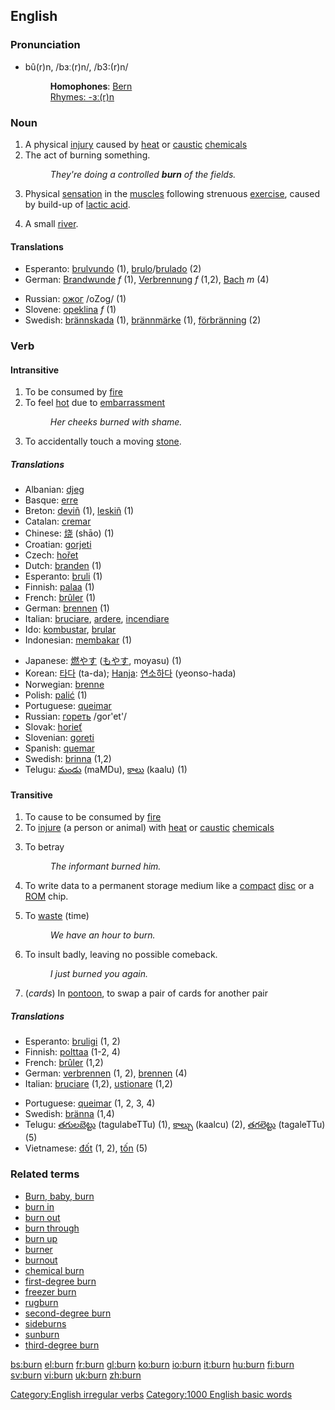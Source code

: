 ==English==

===Pronunciation===
*bû(r)n, /bɜː(r)n/, /b3:(r)n/
*:'''Homophones''': [[Bern]]
*:[[Rhymes:English:-ɜː(r)n|Rhymes: -ɜː(r)n]]

===Noun===
{{en-noun|burn|burns}}

# A physical [[injury]] caused by [[heat]] or [[caustic]] [[chemical]]s
# The act of burning something.
#: ''They're doing a controlled '''burn''' of the fields.''
# Physical [[sensation]] in the [[muscle]]s following strenuous [[exercise]], caused by build-up of [[lactic acid]].
# {{Scots}} A small [[river]].

==== Translations ====
{{top}}
*Esperanto: [[brulvundo]] (1), [[brulo]]/[[brulado]] (2)
*German: [[Brandwunde]] ''f'' (1), [[Verbrennung]] ''f'' (1,2), [[Bach]] ''m'' (4)
{{mid}}
*Russian: [[ожог]] /oZog/ (1)
*Slovene: [[opeklina]] ''f'' (1)
*Swedish: [[brännskada]] (1), [[brännmärke]] (1), [[förbränning]] (2)
{{bottom}}

===Verb===
[[Category:English irregular verbs]]
{{en-verb2|'''to burn'''|'''[[burns]]'''|'''[[burnt]] '''or''' [[burned]]'''|'''[[burnt]] '''or''' [[burned]]'''|'''[[burning]]'''}}
====Intransitive====
# To be consumed by [[fire]]
# To feel [[hot]] due to [[embarrassment]]
#: ''Her cheeks burned with shame.''
# {{curling}} To accidentally touch a moving [[stone]]. 
=====Translations=====
{{top}}
*Albanian: [[djeg]]
*Basque: [[erre]]
*Breton: [[deviñ]] (1), [[leskiñ]] (1)
*Catalan: [[cremar]]
*Chinese: [[烧]] (shāo) (1)
*Croatian: [[gorjeti]]
*Czech: [[hořet]]
*Dutch: [[branden]] (1)
*Esperanto: [[bruli]] (1)
*Finnish: [[palaa]] (1)
*French: [[brûler]] (1)
*German: [[brennen]] (1)
*Italian: [[bruciare]], [[ardere]], [[incendiare]]
*Ido: [[kombustar]], [[brular]]
*Indonesian: [[bakar|membakar]] (1)
{{mid}}
*Japanese: [[燃やす]] ([[もやす]], moyasu) (1)
*Korean: [[타다]] (ta-da); [[Hanja]]: [[연소하다]] (yeonso-hada)
*Norwegian: [[brenne]]
*Polish: [[palić się|palić]] (1)
*Portuguese: [[queimar]]
*Russian: [[гореть]] /gor'et'/
*Slovak: [[horieť]]
*Slovenian: [[goreti]]
*Spanish: [[quemar]]
*Swedish: [[brinna]] (1,2)
*Telugu: [[మండు]] (maMDu), [[కాలు]] (kaalu) (1)
{{bottom}}

====Transitive====
# To cause to be consumed by [[fire]]
# To [[injure]] (a person or animal) with [[heat]] or [[caustic]] [[chemicals]]
# {{slang}} To betray
#: ''The informant burned him.''
# {{computing}} To write data to a permanent storage medium like a [[compact]] [[disc]] or a [[ROM]] chip. 
# To [[waste]] (time)
#: ''We have an hour to burn.''
# {{slang}} To insult badly, leaving no possible comeback.
#: ''I just burned you again.''
# (''cards'') In [[pontoon]], to swap a pair of cards for another pair

=====Translations=====
{{top}}
*Esperanto: [[bruligi]] (1, 2)
*Finnish: [[polttaa]] (1-2, 4)
*French: [[brûler]] (1,2)
*German: [[verbrennen]] (1, 2), [[brennen]] (4)
*Italian: [[bruciare]] (1,2), [[ustionare]] (1,2)
{{mid}}
*Portuguese: [[queimar]] (1, 2, 3, 4)
*Swedish: [[bränna]] (1,4)
*Telugu: [[తగులబెట్టు]] (tagulabeTTu) (1), [[కాల్చు]] (kaalcu) (2), [[తగలెట్టు]] (tagaleTTu) (5)
*Vietnamese: [[đốt]] (1, 2), [[tốn]] (5)
{{bottom}}

===Related terms===
*[[Burn, baby, burn]]
*[[burn in]]
*[[burn out]]
*[[burn through]]
*[[burn up]]
*[[burner]]
*[[burnout]]
*[[chemical burn]]
*[[first-degree burn]]
*[[freezer burn]]
*[[rugburn]]
*[[second-degree burn]]
*[[sideburns]]
*[[sunburn]]
*[[third-degree burn]]

[[Category:1000 English basic words]]

[[bs:burn]]
[[el:burn]]
[[fr:burn]]
[[gl:burn]]
[[ko:burn]]
[[io:burn]]
[[it:burn]]
[[hu:burn]]
[[fi:burn]]
[[sv:burn]]
[[vi:burn]]
[[uk:burn]]
[[zh:burn]]